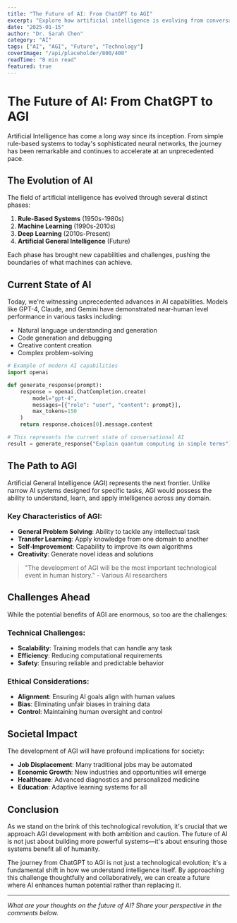 ```yaml
---
title: "The Future of AI: From ChatGPT to AGI"
excerpt: "Explore how artificial intelligence is evolving from conversational models to artificial general intelligence, and what it means for humanity."
date: "2025-01-15"
author: "Dr. Sarah Chen"
category: "AI"
tags: ["AI", "AGI", "Future", "Technology"]
coverImage: "/api/placeholder/800/400"
readTime: "8 min read"
featured: true
---
```


# The Future of AI: From ChatGPT to AGI

Artificial Intelligence has come a long way since its inception. From simple rule-based systems to today's sophisticated neural networks, the journey has been remarkable and continues to accelerate at an unprecedented pace.

## The Evolution of AI

The field of artificial intelligence has evolved through several distinct phases:

1. **Rule-Based Systems** (1950s-1980s)
2. **Machine Learning** (1990s-2010s)
3. **Deep Learning** (2010s-Present)
4. **Artificial General Intelligence** (Future)

Each phase has brought new capabilities and challenges, pushing the boundaries of what machines can achieve.

## Current State of AI

Today, we're witnessing unprecedented advances in AI capabilities. Models like GPT-4, Claude, and Gemini have demonstrated near-human level performance in various tasks including:

- Natural language understanding and generation
- Code generation and debugging
- Creative content creation
- Complex problem-solving

```python
# Example of modern AI capabilities
import openai

def generate_response(prompt):
    response = openai.ChatCompletion.create(
        model="gpt-4",
        messages=[{"role": "user", "content": prompt}],
        max_tokens=150
    )
    return response.choices[0].message.content

# This represents the current state of conversational AI
result = generate_response("Explain quantum computing in simple terms")
```

## The Path to AGI

Artificial General Intelligence (AGI) represents the next frontier. Unlike narrow AI systems designed for specific tasks, AGI would possess the ability to understand, learn, and apply intelligence across any domain.

### Key Characteristics of AGI:
- **General Problem Solving**: Ability to tackle any intellectual task
- **Transfer Learning**: Apply knowledge from one domain to another
- **Self-Improvement**: Capability to improve its own algorithms
- **Creativity**: Generate novel ideas and solutions

> "The development of AGI will be the most important technological event in human history." - Various AI researchers

## Challenges Ahead

While the potential benefits of AGI are enormous, so too are the challenges:

### Technical Challenges:
- **Scalability**: Training models that can handle any task
- **Efficiency**: Reducing computational requirements
- **Safety**: Ensuring reliable and predictable behavior

### Ethical Considerations:
- **Alignment**: Ensuring AI goals align with human values
- **Bias**: Eliminating unfair biases in training data
- **Control**: Maintaining human oversight and control

## Societal Impact

The development of AGI will have profound implications for society:

- **Job Displacement**: Many traditional jobs may be automated
- **Economic Growth**: New industries and opportunities will emerge
- **Healthcare**: Advanced diagnostics and personalized medicine
- **Education**: Adaptive learning systems for all

## Conclusion

As we stand on the brink of this technological revolution, it's crucial that we approach AGI development with both ambition and caution. The future of AI is not just about building more powerful systems—it's about ensuring those systems benefit all of humanity.

The journey from ChatGPT to AGI is not just a technological evolution; it's a fundamental shift in how we understand intelligence itself. By approaching this challenge thoughtfully and collaboratively, we can create a future where AI enhances human potential rather than replacing it.

---

*What are your thoughts on the future of AI? Share your perspective in the comments below.*
